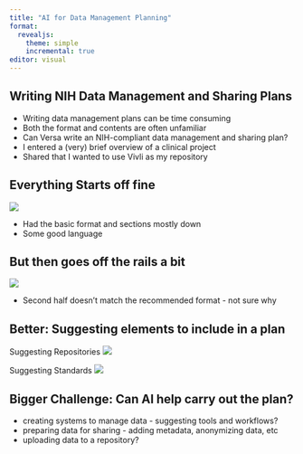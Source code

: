 ```yaml
---
title: "AI for Data Management Planning"
format: 
  revealjs:
    theme: simple
    incremental: true 
editor: visual
---
```


## Writing NIH Data Management and Sharing Plans

-   Writing data management plans can be time consuming
-   Both the format and contents are often unfamiliar
-   Can Versa write an NIH-compliant data management and sharing plan?
-   I entered a (very) brief overview of a clinical project
-   Shared that I wanted to use Vivli as my repository

## Everything Starts off fine

![](images/Plan1.png)

-   Had the basic format and sections mostly down
-   Some good language

## But then goes off the rails a bit

![](images/Plan2.png)

-   Second half doesn't match the recommended format - not sure why

## Better: Suggesting elements to include in a plan

::: {layout-ncol="2"}
Suggesting Repositories
![](images/ClinRepositories.png) 

Suggesting Standards
![](images/ClinStandards.png)
:::

## Bigger Challenge: Can AI help carry out the plan?
-   creating systems to manage data - suggesting tools and workflows?
-   preparing data for sharing - adding metadata, anonymizing data, etc
-   uploading data to a repository?
